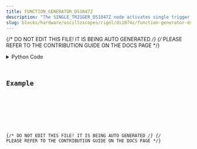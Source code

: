 ```yaml
---
title: FUNCTION_GENERATOR_DS1047Z
description: "The SINGLE_TRIGGER_DS1047Z node activates single trigger."
slug: blocks/hardware/oscilloscopes/rigol/ds1074z/function-generator-ds1047z
---
```


{/* DO NOT EDIT THIS FILE! IT IS BEING AUTO GENERATED */}
{/* PLEASE REFER TO THE CONTRIBUTION GUIDE ON THE DOCS PAGE */}


<PythonDocsDisplay docstring={docstring} />
<details>
<summary>Python Code</summary>



<Code code={pythonCode} lang="py" wrap theme="dracula" />

[Find this Flojoy Block on GitHub](https://github.com/flojoy-ai/blocks/blob/main/blocks/HARDWARE/OSCILLOSCOPES/RIGOL/DS1074Z/FUNCTION_GENERATOR_DS1047Z/FUNCTION_GENERATOR_DS1047Z.py)

</details>

## Example


<GetHelpWidget />


<AppDisplay app={app} blockName="FUNCTION_GENERATOR_DS1047Z" client:visible />


<Example />

{/* DO NOT EDIT THIS FILE! IT IS BEING AUTO GENERATED */}
{/* PLEASE REFER TO THE CONTRIBUTION GUIDE ON THE DOCS PAGE */}
